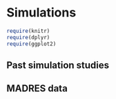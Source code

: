 # Simulations {#sims}

```r
require(knitr)
require(dplyr)
require(ggplot2)
```

## Past simulation studies

## MADRES data


